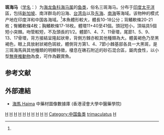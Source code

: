 {{Speciesbox 
| taxon = Hippocampus trimaculatus
| status = VU
| status_system = iucn3.1
| status_ref = <ref name=IUCN>{{cite web | url = http://www.iucnredlist.org/details/10087/0 | title = IUCN | work =  | publisher = IUCN | author =  | accessdate =  | archive-date = 2018-10-03 | archive-url = https://web.archive.org/web/20181003110933/http://www.iucnredlist.org/details/10087/0 | dead-url = no }}</ref>
| image = TakakuraTy.jpg
| authority = Leach, 1814<ref name='id6979'>{{cite web | url =  | title = 斑海马 | work = 中国动物物种编目数据库 | publisher = 中国科学院微生物研究所 | author = 中国科学院动物研究所 | accessdate = 2009-04-11 }}</ref>
| synonyms =  *''Hippocampus planifrons'', Peters, 1877
*''Hippocampus raji'', Whitley, 1955
*''Hippocampus takakurae'', Tanaka, 1916<ref name=IUCN/>
}}

'''斑海马'''（[[学名|学名]]：{{lang|la|''Hippocampus trimaculatus''}}）为[[海龙鱼科|海龙鱼科]][[海马属|海马属]]的[[鱼类|鱼类]]，俗名三斑海马。分布于[[印度|印度]][[太平洋|太平洋]]區，包括[[新加坡|新加坡]]、南洋群岛的沿海、[[台湾岛|台湾岛]]以及[[东海|东海]]、[[南海|南海]]等海域。该物种的模式产地在印度洋和中国各海域。<ref name='id6979'/>本魚體形較大，體長10-18公分；背鰭軟條20-21枚；臀鰭軟條4枚；胸鰭軟條17-18枚。體環11+40至41個。頭冠短小，頂端具5個短小突棘。吻管較短，不及頭長的1/2。體節1、4、7、11骨環，尾節1、5、9、13、17骨環，背方接結呈隆起狀脊，背側方棘亦較其他種類為大。體黃褐色乃至黑褐色，眼上具放射狀褐色斑紋，體側背方第1、4、7節小棘基部各具一大黑斑，是三斑海馬與其他種類的明顯特徵，棲息在礁石附近的砂石混合區，屬肉食性，以小型[[無脊椎動物|無脊椎動物]]為食，可作為觀賞魚。

== 参考文献 ==
{{reflist}}

==外部連結==
* [http://libproject.hkbu.edu.hk/was40/detail?channelid=47953&searchword=pid=B00377 海馬 Haima] {{Wayback|url=http://libproject.hkbu.edu.hk/was40/detail?channelid=47953&searchword=pid=B00377 |date=20200216203108 }} 中藥材圖像數據庫 (香港浸會大學中醫藥學院)
{{Taxonbar|from=Q301880}}

[[Category:觀賞魚|H]]
[[Category:香港鱼类|H]]
[[Category:台灣鱼类|H]]
[[Category:日本鱼类|H]]
[[Category:越南鱼类|H]]
[[Category:印度鱼类|H]]
[[Category:印尼鱼类|H]]
[[Category:菲律賓動物|H]]
[[Category:泰國鱼类|H]]
[[Category:澳洲魚類|H]]
[[Category:中国鱼类|Category:中国鱼类]]

[[Category:海马属|trimaculatus]]
[[Category:1814年描述的鱼类|H]]